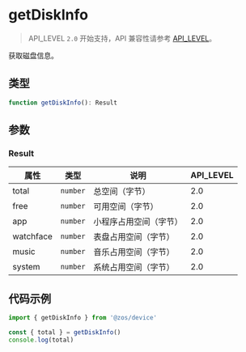 # getDiskInfo

> API_LEVEL `2.0` 开始支持，API 兼容性请参考 [API_LEVEL](../../../../guides/framework/device/compatibility.md)。

获取磁盘信息。

## 类型

```ts
function getDiskInfo(): Result
```

## 参数

### Result

| 属性      | 类型                | 说明                   | API_LEVEL |
| --------- | ------------------- | ---------------------- | --------- |
| total     | <code>number</code> | 总空间（字节）         | 2.0       |
| free      | <code>number</code> | 可用空间（字节）       | 2.0       |
| app       | <code>number</code> | 小程序占用空间（字节） | 2.0       |
| watchface | <code>number</code> | 表盘占用空间（字节）   | 2.0       |
| music     | <code>number</code> | 音乐占用空间（字节）   | 2.0       |
| system    | <code>number</code> | 系统占用空间（字节）   | 2.0       |

## 代码示例

```js
import { getDiskInfo } from '@zos/device'

const { total } = getDiskInfo()
console.log(total)
```
